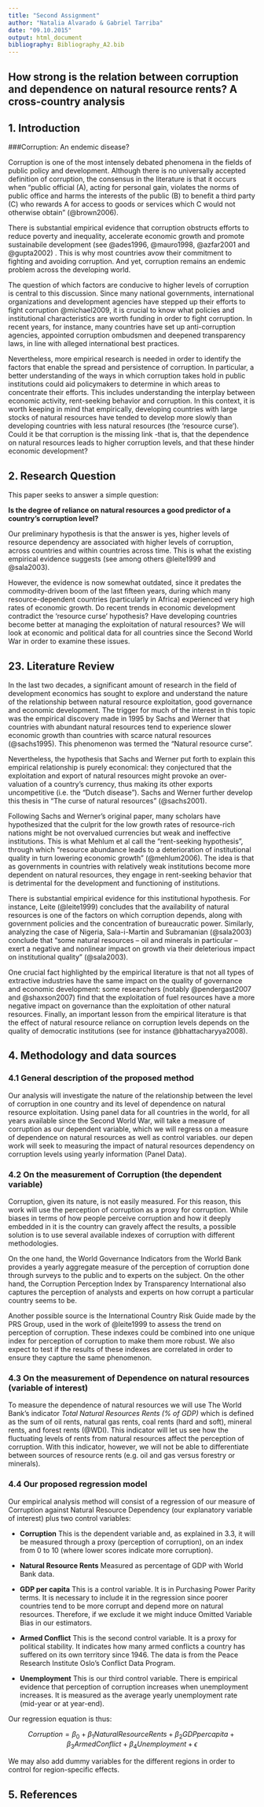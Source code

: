 ```yaml
---
title: "Second Assignment"
author: "Natalia Alvarado & Gabriel Tarriba"
date: "09.10.2015"
output: html_document
bibliography: Bibliography_A2.bib
---
```


## How strong is the relation between corruption and dependence on natural resource rents? A cross-country analysis

## 1. Introduction 

###Corruption: An endemic disease?

Corruption is one of the most intensely debated phenomena in the fields of public policy and development. Although there is no universally accepted definition of corruption, the consensus in the literature is that it occurs when "public official (A), acting for personal gain, violates the norms of public office and harms the interests of the public (B) to benefit a third party (C) who rewards A for access to goods or services which C would not otherwise obtain" (@brown2006).


There is substantial empirical evidence that corruption obstructs efforts to reduce poverty and inequality, accelerate economic growth and promote sustainabile development (see @ades1996, @mauro1998, @azfar2001 and @gupta2002) . This is why most countries avow their commitment to fighting and avoiding corruption. And yet, corruption remains an endemic problem across the developing world.

The question of which factors are conducive to higher levels of corruption is central to this discussion. Since many national governments, international organizations and development agencies have stepped up their efforts to fight corruption @michael2009, it is crucial to know what policies and institutional characteristics are worth funding in order to fight corruption. In recent years, for instance, many countries have set up anti-corruption agencies, appointed corruption ombudsmen and deepened transparency laws, in line with alleged international best practices.

Nevertheless, more empirical research is needed in order to identify the factors that enable the spread and persistence of corruption. In particular, a better understanding of the ways in which corruption takes hold in public institutions could aid policymakers to determine in which areas to concentrate their efforts. This includes understanding the interplay between economic activity, rent-seeking behavior and corruption. In this context, it is worth keeping in mind that empirically, developing countries with large stocks of natural resources have tended to develop more slowly than developing countries with less natural resources (the 'resource curse'). Could it be that corruption is the missing link -that is, that the dependence on natural resources leads to higher corruption levels, and that these hinder economic development? 

## 2. Research Question 

This paper seeks to answer a simple question:

**Is the degree of reliance on natural resources a good predictor of a country's corruption level?**

Our preliminary hypothesis is that the answer is yes, higher levels of resource dependency are associated with higher levels of corruption, across countries and within countries across time. This is what the existing empirical evidence suggests (see among others @leite1999 and @sala2003). 

However, the evidence is now somewhat outdated, since it predates the commodity-driven boom of the last fifteen years, during which many resource-dependent countries (particularly in Africa) experienced very high rates of economic growth. Do recent trends in economic development contradict the 'resource curse' hypothesis? Have developing countries become better at managing the exploitation of natural resources? We will look at economic and political data for all countries since the Second World War in order to examine these issues.

## 23. Literature Review

In the last two decades, a significant amount of research in the field of development economics has sought to explore and understand the nature of the relationship between natural resource exploitation, good governance and economic development. 
The trigger for much of the interest in this topic was the empirical discovery made in 1995 by Sachs and Werner that countries with abundant natural resources tend to experience slower economic growth than countries with scarce natural resources (@sachs1995). This phenomenon was termed the “Natural resource curse”. 

Nevertheless, the hypothesis that Sachs and Werner put forth to explain this empirical relationship is purely economical: they conjectured that the exploitation and export of natural resources might provoke an over-valuation of a country’s currency, thus making its other exports uncompetitive (i.e. the “Dutch disease”). Sachs and Werner further develop this thesis in “The curse of natural resources” (@sachs2001).

Following Sachs and Werner’s original paper, many scholars have hypothesized that the culprit for the low growth rates of resource-rich nations might be not overvalued currencies but weak and ineffective institutions. This is what Mehlum et al call the “rent-seeking hypothesis”, through which “resource abundance leads to a deterioration of institutional quality in turn lowering economic growth” (@mehlum2006). The idea is that as governments in countries with relatively weak institutions become more dependent on natural resources, they engage in rent-seeking behavior that is detrimental for the development and functioning of institutions.

There is substantial empirical evidence for this institutional hypothesis. For instance, Leite (@leite1999) concludes that the availability of natural resources is one of the factors on which corruption depends, along with government policies and the concentration of bureaucratic power. Similarly, analyzing the case of Nigeria, Sala-i-Martin and Subramanian (@sala2003) conclude that “some natural resources – oil and minerals in particular – exert a negative and nonlinear impact on growth via their deleterious impact on institutional quality” (@sala2003). 

One crucial fact highlighted by the empirical literature is that not all types of extractive industries have the same impact on the quality of governance and economic development: some researchers (notably @pendergast2007 and @shaxson2007) find that the exploitation of fuel resources have a more negative impact on governance than the exploitation of other natural resources. 
Finally, an important lesson from the empirical literature is that the effect of natural resource reliance on corruption levels depends on the quality of democratic institutions (see for instance @bhattacharyya2008). 

## 4. Methodology and data sources

### 4.1 General description of the proposed method

Our analysis will investigate the nature of the relationship between the level of corruption in one country and its level of dependence on natural resource exploitation. Using panel data for all countries in the world, for all years available since the Second World War, will take a measure of corruption as our dependent variable, which we will regress on a measure of dependence on natural resources as well as control variables.  our depen   work will seek to  measuring the impact of natural resources dependency on corruption levels using yearly information (Panel Data).

### 4.2 On the measurement of Corruption (the dependent variable)

Corruption, given its nature, is not easily measured. For this reason, this work will use the perception of corruption as a proxy for corruption. While biases in terms of how people perceive corruption and how it deeply embedded in it is the country can gravely affect the results, a possible solution is to use several available indexes of corruption with different methodologies. 

On the one hand, the World Governance Indicators from the World Bank provides a yearly aggregate measure of the perception of corruption done through surveys to the public and to experts on the subject. On the other hand, the Corruption Perception Index by Transparency International also captures the perception of analysts and experts on how corrupt a particular country seems to be. 

Another possible source is the International Country Risk Guide made by the PRS Group, used in the work of @leite1999 to assess the trend on perception of corruption. These indexes could be combined into one unique index for perception of corruption to make them more robust. We also expect to test if the results of these indexes are correlated in order to ensure they capture the same phenomenon.

### 4.3 On the measurement of Dependence on natural resources (variable of interest)

To measure the dependence of natural resources we will use The World Bank's indicator *Total Natural Resources Rents (% of GDP)* which is defined as the sum of oil rents, natural gas rents, coal rents (hard and soft), mineral rents, and forest rents (@WDI). This indicator will let us see how the fluctuating levels of rents from natural resources affect the perception of corruption. With this indicator, however, we will not be able to differentiate between sources of resource rents (e.g. oil and gas versus forestry or minerals).

### 4.4 Our proposed regression model

Our empirical analysis method will consist of a regression of our measure of Corruption against Natural Resource Dependency (our explanatory variable of interest) plus two control variables:

- **Corruption** This is the dependent variable and, as explained in 3.3, it will be measured through a proxy (perception of corruption), on an index from 0 to 10 (where lower scores indicate more corruption). 

- **Natural Resource Rents** Measured as percentage of GDP with World Bank data. 

- **GDP per capita** This is a control variable. It is in Purchasing Power Parity terms. It is necessary to include it in the regression since poorer countries tend to be more corrupt and depend more on natural resources. Therefore, if we exclude it we might induce Omitted Variable Bias in our estimators.

- **Armed Conflict** This is the second control variable. It is a proxy for political stability. It indicates how many armed conflicts a country has suffered on its own territory since 1946. The data is from the Peace Research Institute Oslo's Conflict Data Program.

- **Unemployment** This is our third control variable. There is empirical evidence that perception of corruption increases when unemployment increases. It is measured as the average yearly unemployment rate (mid-year or at year-end).

Our regression equation is thus: 

$$Corruption=\beta_0+\beta_1 NaturalResourceRents +\beta_2 GDPpercapita + \beta_3 ArmedConflict + \beta_4 Unemployment + \epsilon$$

We may also add dummy variables for the different regions in order to control for region-specific effects.


## 5. References
